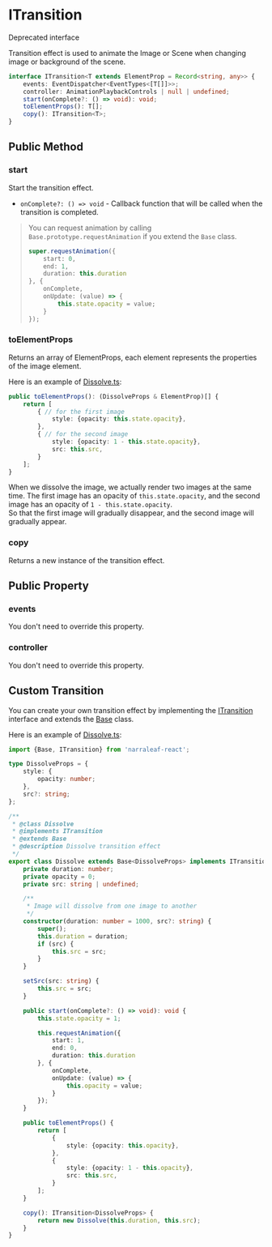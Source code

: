 
# ITransition

<Callout type="warning" emoji="⚠️">
    Deprecated interface
</Callout>

Transition effect is used to animate the Image or Scene when changing image or background of the scene.

```ts
interface ITransition<T extends ElementProp = Record<string, any>> {
    events: EventDispatcher<EventTypes<[T[]]>>;
    controller: AnimationPlaybackControls | null | undefined;
    start(onComplete?: () => void): void;
    toElementProps(): T[];
    copy(): ITransition<T>;
}
```

## Public Method

### start

Start the transition effect.

- `onComplete?: () => void` - Callback function that will be called when the transition is completed.

> You can request animation by calling `Base.prototype.requestAnimation` if you extend the `Base` class.
> 
> ```ts
> super.requestAnimation({
>     start: 0,
>     end: 1,
>     duration: this.duration
> }, {
>     onComplete,
>     onUpdate: (value) => {
>         this.state.opacity = value;
>     }
> });
> ```

### toElementProps

Returns an array of ElementProps, each element represents the properties of the image element.  

Here is an example of [Dissolve.ts](https://github.com/NarraLeaf/narraleaf-react/blob/master/src/game/nlcore/elements/transition/dissolve.ts): 

```ts
public toElementProps(): (DissolveProps & ElementProp)[] {
    return [
        { // for the first image
            style: {opacity: this.state.opacity},
        },
        { // for the second image
            style: {opacity: 1 - this.state.opacity},
            src: this.src,
        }
    ];
}
```

When we dissolve the image, we actually render two images at the same time. The first image has an opacity of `this.state.opacity`, and the second image has an opacity of `1 - this.state.opacity`.  
So that the first image will gradually disappear, and the second image will gradually appear.

### copy

Returns a new instance of the transition effect.

## Public Property

### events

You don't need to override this property.

### controller

You don't need to override this property.

## Custom Transition

You can create your own transition effect by implementing the [ITransition](https://github.com/NarraLeaf/narraleaf-react/blob/master/src/game/nlcore/elements/transition/type.ts) interface and extends the [Base](https://github.com/NarraLeaf/narraleaf-react/blob/master/src/game/nlcore/elements/transition/base.ts) class.

Here is an example of [Dissolve.ts](https://github.com/NarraLeaf/narraleaf-react/blob/master/src/game/nlcore/elements/transition/dissolve.ts):

```ts
import {Base, ITransition} from 'narraleaf-react';

type DissolveProps = {
    style: {
        opacity: number;
    },
    src?: string;
};

/**
 * @class Dissolve
 * @implements ITransition
 * @extends Base
 * @description Dissolve transition effect
 */
export class Dissolve extends Base<DissolveProps> implements ITransition<DissolveProps> {
    private duration: number;
    private opacity = 0;
    private src: string | undefined;

    /**
     * Image will dissolve from one image to another
     */
    constructor(duration: number = 1000, src?: string) {
        super();
        this.duration = duration;
        if (src) {
            this.src = src;
        }
    }

    setSrc(src: string) {
        this.src = src;
    }

    public start(onComplete?: () => void): void {
        this.state.opacity = 1;

        this.requestAnimation({
            start: 1,
            end: 0,
            duration: this.duration
        }, {
            onComplete,
            onUpdate: (value) => {
                this.opacity = value;
            }
        });
    }

    public toElementProps() {
        return [
            {
                style: {opacity: this.opacity},
            },
            {
                style: {opacity: 1 - this.opacity},
                src: this.src,
            }
        ];
    }

    copy(): ITransition<DissolveProps> {
        return new Dissolve(this.duration, this.src);
    }
}
```

